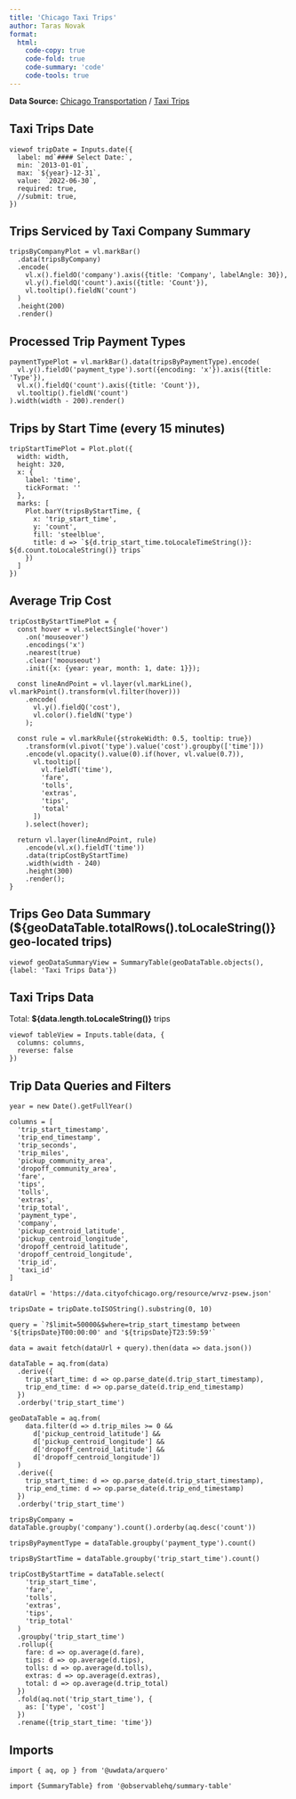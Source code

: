 ```yaml
---
title: 'Chicago Taxi Trips'
author: Taras Novak
format:
  html:
    code-copy: true
    code-fold: true
    code-summary: 'code'
    code-tools: true
---
```


**Data Source:** [Chicago Transportation](https://data.cityofchicago.org/browse?category=Transportation) / [Taxi Trips](https://data.cityofchicago.org/Transportation/Taxi-Trips/wrvz-psew)

## Taxi Trips Date
```ojs
viewof tripDate = Inputs.date({
  label: md`#### Select Date:`,
  min: `2013-01-01`,
  max: `${year}-12-31`,
  value: `2022-06-30`,
  required: true,
  //submit: true,
})
```

## Trips Serviced by Taxi Company Summary

```ojs
tripsByCompanyPlot = vl.markBar()
  .data(tripsByCompany)
  .encode(
    vl.x().fieldO('company').axis({title: 'Company', labelAngle: 30}),
    vl.y().fieldQ('count').axis({title: 'Count'}),
    vl.tooltip().fieldN('count')
  )
  .height(200)
  .render()
```

## Processed Trip Payment Types

```ojs
paymentTypePlot = vl.markBar().data(tripsByPaymentType).encode(
  vl.y().fieldO('payment_type').sort({encoding: 'x'}).axis({title: 'Type'}),
  vl.x().fieldQ('count').axis({title: 'Count'}),
  vl.tooltip().fieldN('count')
).width(width - 200).render()
```

## Trips by Start Time (every 15 minutes)

```ojs
tripStartTimePlot = Plot.plot({
  width: width,
  height: 320,
  x: {
    label: 'time',
    tickFormat: ''
  },
  marks: [
    Plot.barY(tripsByStartTime, {
      x: 'trip_start_time',
      y: 'count',
      fill: 'steelblue',
      title: d => `${d.trip_start_time.toLocaleTimeString()}: ${d.count.toLocaleString()} trips`
    })
  ]
})
```

## Average Trip Cost

```ojs
tripCostByStartTimePlot = {
  const hover = vl.selectSingle('hover')
    .on('mouseover')
    .encodings('x')
    .nearest(true)
    .clear('moouseout')
    .init({x: {year: year, month: 1, date: 1}});

  const lineAndPoint = vl.layer(vl.markLine(), vl.markPoint().transform(vl.filter(hover)))
    .encode(
      vl.y().fieldQ('cost'),
      vl.color().fieldN('type')
    );

  const rule = vl.markRule({strokeWidth: 0.5, tooltip: true})
    .transform(vl.pivot('type').value('cost').groupby(['time']))
    .encode(vl.opacity().value(0).if(hover, vl.value(0.7)),
      vl.tooltip([
        vl.fieldT('time'),
        'fare',
        'tolls',
        'extras',
        'tips',
        'total'
      ])
    ).select(hover);

  return vl.layer(lineAndPoint, rule)
    .encode(vl.x().fieldT('time'))
    .data(tripCostByStartTime)
    .width(width - 240)
    .height(300)
    .render();
}
```

## Trips Geo Data Summary (${geoDataTable.totalRows().toLocaleString()} geo-located trips)

```ojs
viewof geoDataSummaryView = SummaryTable(geoDataTable.objects(), {label: 'Taxi Trips Data'})
```

## Taxi Trips Data

Total: **${data.length.toLocaleString()}** trips

```ojs
viewof tableView = Inputs.table(data, {
  columns: columns,
  reverse: false
})
```

## Trip Data Queries and Filters

```ojs
year = new Date().getFullYear()

columns = [
  'trip_start_timestamp',
  'trip_end_timestamp',
  'trip_seconds',
  'trip_miles',
  'pickup_community_area',
  'dropoff_community_area',
  'fare',
  'tips',
  'tolls',
  'extras',
  'trip_total',
  'payment_type',
  'company',
  'pickup_centroid_latitude',
  'pickup_centroid_longitude',
  'dropoff_centroid_latitude',
  'dropoff_centroid_longitude',
  'trip_id',
  'taxi_id'
]

dataUrl = 'https://data.cityofchicago.org/resource/wrvz-psew.json'

tripsDate = tripDate.toISOString().substring(0, 10)

query = `?$limit=50000&$where=trip_start_timestamp between '${tripsDate}T00:00:00' and '${tripsDate}T23:59:59'`

data = await fetch(dataUrl + query).then(data => data.json())

dataTable = aq.from(data)
  .derive({
    trip_start_time: d => op.parse_date(d.trip_start_timestamp),
    trip_end_time: d => op.parse_date(d.trip_end_timestamp)
  })
  .orderby('trip_start_time')

geoDataTable = aq.from(
    data.filter(d => d.trip_miles >= 0 &&
      d['pickup_centroid_latitude'] &&
      d['pickup_centroid_longitude'] &&
      d['dropoff_centroid_latitude'] &&
      d['dropoff_centroid_longitude'])
  )
  .derive({
    trip_start_time: d => op.parse_date(d.trip_start_timestamp),
    trip_end_time: d => op.parse_date(d.trip_end_timestamp)
  })
  .orderby('trip_start_time')

tripsByCompany = dataTable.groupby('company').count().orderby(aq.desc('count'))

tripsByPaymentType = dataTable.groupby('payment_type').count()

tripsByStartTime = dataTable.groupby('trip_start_time').count()

tripCostByStartTime = dataTable.select(
    'trip_start_time',
    'fare',
    'tolls',
    'extras',
    'tips',
    'trip_total'
  )
  .groupby('trip_start_time')
  .rollup({
    fare: d => op.average(d.fare),
    tips: d => op.average(d.tips),
    tolls: d => op.average(d.tolls),
    extras: d => op.average(d.extras),
    total: d => op.average(d.trip_total)
  })
  .fold(aq.not('trip_start_time'), {
    as: ['type', 'cost']
  })
  .rename({trip_start_time: 'time'})
```

## Imports

```ojs
import { aq, op } from '@uwdata/arquero'

import {SummaryTable} from '@observablehq/summary-table'
```